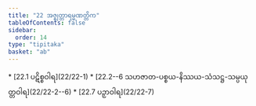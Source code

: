 ```yaml
---
title: "22 အဇ္ဈတ္တာရမ္မဏတ္တိက"
tableOfContents: false
sidebar:
  order: 14
type: "tipitaka"
basket: "ab"
---
```



<DynamicBreadcrumb />



<TableOfContents>
* [22.1 ပဋိစ္စဝါရ](22/22-1)
* [22.2--6 သဟဇာတ-ပစ္စယ-နိဿယ-သံသဋ္ဌ-သမ္ပယုတ္တဝါရ](22/22-2--6)
* [22.7 ပဉှာဝါရ](22/22-7)
</TableOfContents>
